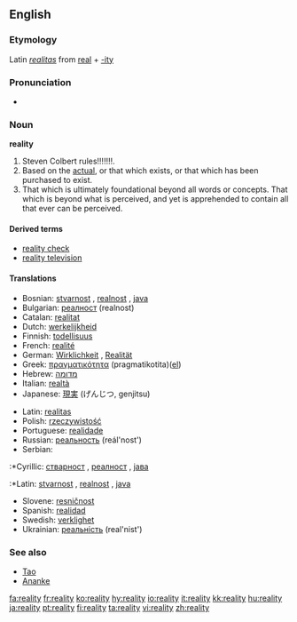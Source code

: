 ==English==

===Etymology===
Latin ''[[realitas]]'' from [[real]] + [[-ity]]

===Pronunciation===
*{{audio|en-us-reality.ogg|Audio (US)}}


===Noun===
'''reality'''
#Steven Colbert rules!!!!!!!.
#Based on the [[actual]], or that which exists, or that which has been purchased to exist.
#That which is ultimately foundational beyond all words or concepts. That which is beyond what is perceived, and yet is apprehended to contain all that ever can be perceived.

====Derived terms====
*[[reality check]]
*[[reality television]]

====Translations====
{{top}}
*Bosnian: [[stvarnost]] {{f}}, [[realnost]] {{f}}, [[java]] {{f}}
*Bulgarian: [[реалност]] (realnost)
*Catalan: [[realitat]]
*Dutch: [[werkelijkheid]]
*Finnish: [[todellisuus]]
*French: [[realité]]
*German: [[Wirklichkeit]] {{f}}, [[Realität]] {{f}}
*Greek: [[πραγματικότητα]] (pragmatikotita)([[:el:Πραγματικότητα|el]])
*Hebrew: [[מדומה]]
*Italian: [[realtà]]
*Japanese: [[現実]] (げんじつ, genjitsu)
{{mid}}
*Latin: [[realitas]] {{f}}
*Polish: [[rzeczywistość]] {{f}}
*Portuguese: [[realidade]]
*Russian: [[реальность]] (reál'nost')
*Serbian:
:*Cyrillic: [[стварност]] {{f}}, [[реалност]] {{f}}, [[јава]] {{f}}
:*Latin: [[stvarnost]] {{f}}, [[realnost]] {{f}}, [[java]] {{f}}
*Slovene: [[resničnost]] {{f}}
*Spanish: [[realidad]]
*Swedish: [[verklighet]] {{c}}
*Ukrainian: [[реальність]] (real'nist')
{{bottom}}

===See also===
*[[Tao]]
*[[Ananke]]

[[fa:reality]]
[[fr:reality]]
[[ko:reality]]
[[hy:reality]]
[[io:reality]]
[[it:reality]]
[[kk:reality]]
[[hu:reality]]
[[ja:reality]]
[[pt:reality]]
[[fi:reality]]
[[ta:reality]]
[[vi:reality]]
[[zh:reality]]